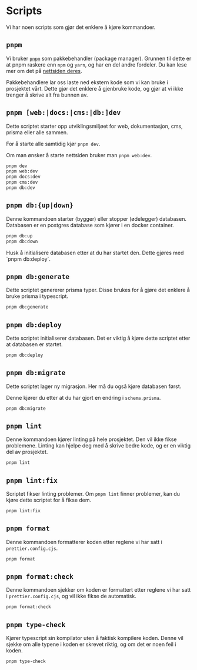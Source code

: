 
# Scripts

Vi har noen scripts som gjør det enklere å kjøre kommandoer.

## `pnpm`

Vi bruker [`pnpm`](https://pnpm.io/) som pakkebehandler (package manager). Grunnen til dette er at pnpm raskere enn `npm` og `yarn`, og har en del andre fordeler. Du kan lese mer om det på [nettsiden deres](https://pnpm.io/).

Pakkebehandlere lar oss laste ned ekstern kode som vi kan bruke i prosjektet vårt. Dette gjør det enklere å gjenbruke kode, og gjør at vi ikke trenger å skrive alt fra bunnen av.

## `pnpm [web:|docs:|cms:|db:]dev`

Dette scriptet starter opp utviklingsmiljøet for web, dokumentasjon, cms, prisma eller alle sammen.

For å starte alle samtidig kjør `pnpm dev`.

Om man ønsker å starte nettsiden bruker man `pnpm web:dev`.

```sh
pnpm dev
pnpm web:dev
pnpm docs:dev
pnpm cms:dev
pnpm db:dev
```

## `pnpm db:{up|down}`

Denne kommandoen starter (bygger) eller stopper (ødelegger) databasen. Databasen er en postgres database som kjører i en docker container.

```sh
pnpm db:up
pnpm db:down
```

<Callout>
  Husk å initialisere databasen etter at du har startet den. Dette gjøres med `pnpm db:deploy`.
</Callout>

## `pnpm db:generate`

Dette scriptet genererer prisma typer. Disse brukes for å gjøre det enklere å bruke prisma i typescript.

```sh
pnpm db:generate
```

## `pnpm db:deploy`

Dette scriptet initialiserer databasen. Det er viktig å kjøre dette scriptet etter at databasen er startet.

```sh
pnpm db:deploy
```

## `pnpm db:migrate`

Dette scriptet lager ny migrasjon. Her må du også kjøre databasen først.

Denne kjører du etter at du har gjort en endring i `schema.prisma`.

```sh
pnpm db:migrate
```

## `pnpm lint`

Denne kommandoen kjører linting på hele prosjektet. Den vil ikke fikse problemene. Linting kan hjelpe deg med å skrive bedre kode, og er en viktig del av prosjektet.

```sh
pnpm lint
```

## `pnpm lint:fix`

Scriptet fikser linting problemer. Om `pnpm lint` finner problemer, kan du kjøre dette scriptet for å fikse dem.

```sh
pnpm lint:fix
```

## `pnpm format`

Denne kommandoen formatterer koden etter reglene vi har satt i `prettier.config.cjs`.

```sh
pnpm format
```

## `pnpm format:check`

Denne kommandoen sjekker om koden er formattert etter reglene vi har satt i `prettier.config.cjs`, og vil ikke fikse de automatisk.

```sh
pnpm format:check
```

## `pnpm type-check`

Kjører typescript sin kompilator uten å faktisk kompilere koden. Denne vil sjekke om alle typene i koden er skrevet riktig, og om det er noen feil i koden.

```sh
pnpm type-check
```
